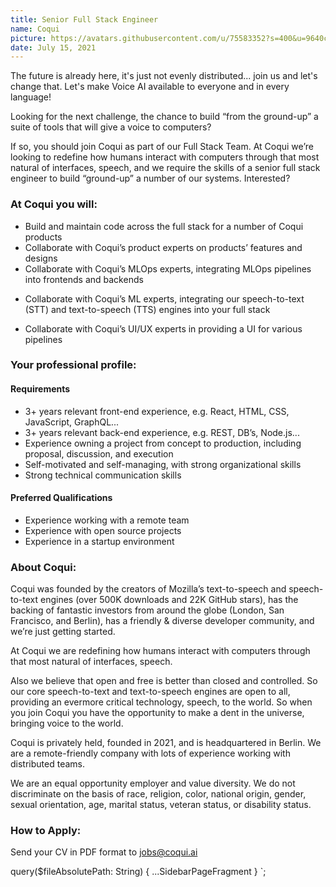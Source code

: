 ```yaml
---
title: Senior Full Stack Engineer
name: Coqui
picture: https://avatars.githubusercontent.com/u/75583352?s=400&u=9640c480b84c161c8976d1ebbf2ec3f803f9d82e&v=4
date: July 15, 2021
---
```



The future is already here, it's just not evenly distributed... join us and let's change that. Let's make
Voice AI available to everyone and in every language!

Looking for the next challenge, the chance to build “from the ground-up” a suite of tools that will give a voice
to computers?

If so, you should join Coqui as part of our Full Stack Team. At Coqui we’re looking to redefine how humans interact
with computers through that most natural of interfaces, speech, and we require the skills of a senior full stack
engineer to build “ground-up” a number of our systems. Interested?

<!-- markdownlint-disable no-trailing-punctuation -->

### At Coqui you will:

- Build and maintain code across the full stack for a number of Coqui products
- Collaborate with Coqui’s product experts on products’ features and designs
- Collaborate with Coqui’s MLOps experts, integrating MLOps pipelines into frontends and backends
<!-- markdownlint-disable line-length -->
- Collaborate with Coqui’s ML experts, integrating our speech-to-text (STT) and text-to-speech (TTS) engines into your full stack
<!-- markdownlint-enable line-length -->
- Collaborate with Coqui’s UI/UX experts in providing a UI for various pipelines

### Your professional profile:

#### Requirements

- 3+ years relevant front-end experience, e.g. React, HTML, CSS, JavaScript, GraphQL...
- 3+ years relevant back-end experience, e.g. REST, DB’s, Node.js...
- Experience owning a project from concept to production, including proposal, discussion, and execution
- Self-motivated and self-managing, with strong organizational skills
- Strong technical communication skills

#### Preferred Qualifications

- Experience working with a remote team
- Experience with open source projects
- Experience in a startup environment

### About Coqui:

Coqui was founded by the creators of Mozilla’s text-to-speech and speech-to-text engines (over 500K downloads and
22K GitHub stars), has the backing of fantastic investors from around the globe (London, San Francisco, and Berlin),
has a friendly & diverse developer community, and we’re just getting started.

At Coqui we are redefining how humans interact with computers through that most natural of interfaces, speech.

Also we believe that open and free is better than closed and controlled. So our core speech-to-text and text-to-speech
engines are open to all, providing an evermore critical technology, speech, to the world. So when you join Coqui
you have the opportunity to make a dent in the universe, bringing voice to the world.

Coqui is privately held, founded in 2021, and is headquartered in Berlin. We are a remote-friendly company with lots
of experience working with distributed teams.

We are an equal opportunity employer and value diversity. We do not discriminate on the basis of race, religion,
color, national origin, gender, sexual orientation, age, marital status, veteran status, or disability status.

### How to Apply:

Send your CV in PDF format to jobs@coqui.ai

<!-- markdownlint-enable line-length -->

  query($fileAbsolutePath: String) {
    ...SidebarPageFragment
  }
`;
